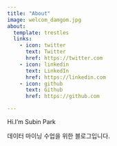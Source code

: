 ```yaml
---
title: "About"
image: welcom_damgom.jpg
about:
  template: trestles
  links:
    - icon: twitter
      text: Twitter
      href: https://twitter.com
    - icon: linkedin
      text: LinkedIn
      href: https://linkedin.com
    - icon: github
      text: Github
      href: https://github.com

---
```


Hi.I'm Subin Park

데이터 마이닝 수업을 위한 블로그입니다.
